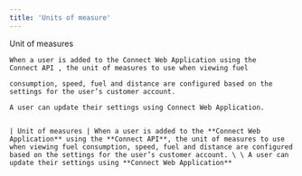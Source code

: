 ```yaml
---
title: 'Units of measure'
---
```


Unit of
measures

```
When a user is added to the Connect Web Application using the
Connect API , the unit of measures to use when viewing fuel
```

```
consumption, speed, fuel and distance are configured based on the
settings for the user’s customer account.
```
```
A user can update their settings using Connect Web Application.


| Unit of measures | When a user is added to the **Connect Web Application** using the **Connect API**, the unit of measures to use when viewing fuel consumption, speed, fuel and distance are configured based on the settings for the user’s customer account. \ \ A user can update their settings using **Connect Web Application**
```